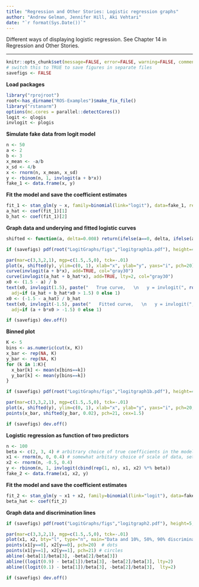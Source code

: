 ```yaml
---
title: "Regression and Other Stories: Logistic regression graphs"
author: "Andrew Gelman, Jennifer Hill, Aki Vehtari"
date: "`r format(Sys.Date())`"
---
```

Different ways of displaying logistic regression. See Chapter 14 in
Regression and Other Stories.

-------------


```r
knitr::opts_chunk$set(message=FALSE, error=FALSE, warning=FALSE, comment=NA)
# switch this to TRUE to save figures in separate files
savefigs <- FALSE
```

**Load packages**

```r
library("rprojroot")
root<-has_dirname("ROS-Examples")$make_fix_file()
library("rstanarm")
options(mc.cores = parallel::detectCores())
logit <- qlogis
invlogit <- plogis
```

**Simulate fake data from logit model**

```r
n <- 50
a <- 2
b <- 3
x_mean <- -a/b
x_sd <- 4/b
x <- rnorm(n, x_mean, x_sd)
y <- rbinom(n, 1, invlogit(a + b*x))
fake_1 <- data.frame(x, y)
```

**Fit the model and save the coefficient estimates**

```r
fit_1 <- stan_glm(y ~ x, family=binomial(link="logit"), data=fake_1, refresh=0)
a_hat <- coef(fit_1)[1]
b_hat <- coef(fit_1)[2]
```

**Graph data and underying and fitted logistic curves**

```r
shifted <- function(a, delta=0.008) return(ifelse(a==0, delta, ifelse(a==1, 1 - delta, a)))
```
```r
if (savefigs) pdf(root("LogitGraphs/figs","logitgraph1a.pdf"), height=4.5, width=6)
```
```r
par(mar=c(3,3,2,1), mgp=c(1.5,.5,0), tck=-.01)
plot(x, shifted(y), ylim=c(0, 1), xlab="x", ylab="y", yaxs="i", pch=20)
curve(invlogit(a + b*x), add=TRUE, col="gray30")
curve(invlogit(a_hat + b_hat*x), add=TRUE, lty=2, col="gray30")
x0 <- (1.5 - a) / b
text(x0, invlogit(1.5), paste("   True curve,   \n   y = invlogit(", round(a, 1), " + ", round(b, 1), "x)   ", sep=""), cex=.9, col="gray30",
  adj=if (a_hat + b_hat*x0 > 1.5) 0 else 1)
x0 <- (-1.5 - a_hat) / b_hat
text(x0, invlogit(-1.5), paste("   Fitted curve,   \n   y = invlogit(", round(a_hat, 1), " + ", round(b_hat, 1), "x)   ", sep=""), cex=.9, col="gray30",
  adj=if (a + b*x0 > -1.5) 0 else 1)
```
```r
if (savefigs) dev.off()
```

**Binned plot**

```r
K <- 5
bins <- as.numeric(cut(x, K))
x_bar <- rep(NA, K)
y_bar <- rep(NA, K)
for (k in 1:K){
  x_bar[k] <- mean(x[bins==k])
  y_bar[k] <- mean(y[bins==k])
}
```
```r
if (savefigs) pdf(root("LogitGraphs/figs","logitgraph1b.pdf"), height=4.5, width=6)
```
```r
par(mar=c(3,3,2,1), mgp=c(1.5,.5,0), tck=-.01)
plot(x, shifted(y), ylim=c(0, 1), xlab="x", ylab="y", yaxs="i", pch=20, cex=.8, main="Data and binned averages", cex.main=.9, col="gray50")
points(x_bar, shifted(y_bar, 0.02), pch=21, cex=1.5)
```
```r
if (savefigs) dev.off()
```

**Logistic regression as function of two predictors**

```r
n <- 100
beta <- c(2, 3, 4) # arbitrary choice of true coefficients in the model
x1 <- rnorm(n, 0, 0.4) # somewhat arbitary choice of scale of data, set so there will be a good mix of 0's and 1's
x2 <- rnorm(n, -0.5, 0.4)
y <- rbinom(n, 1, invlogit(cbind(rep(1, n), x1, x2) %*% beta))
fake_2 <- data.frame(x1, x2, y)
```

**Fit the model and save the coefficient estimates**

```r
fit_2 <- stan_glm(y ~ x1 + x2, family=binomial(link="logit"), data=fake_2, refresh=0)
beta_hat <- coef(fit_2)
```

**Graph data and discrimination lines**

```r
if (savefigs) pdf(root("LogitGraphs/figs","logitgraph2.pdf"), height=5, width=6)
```
```r
par(mar=c(3,3,2,1), mgp=c(1.5,.5,0), tck=-.01)
plot(x1, x2, bty="l", type="n", main="Data and 10%, 50%, 90% discrimination lines\nfrom fitted logistic regression", cex.main=.9) 
points(x1[y==0], x2[y==0], pch=20)  # dots
points(x1[y==1], x2[y==1], pch=21) # circles
abline(-beta[1]/beta[3], -beta[2]/beta[3])
abline((logit(0.9) - beta[1])/beta[3], -beta[2]/beta[3], lty=2)
abline((logit(0.1) - beta[1])/beta[3], -beta[2]/beta[3],  lty=2)
```
```r
if (savefigs) dev.off()
```

